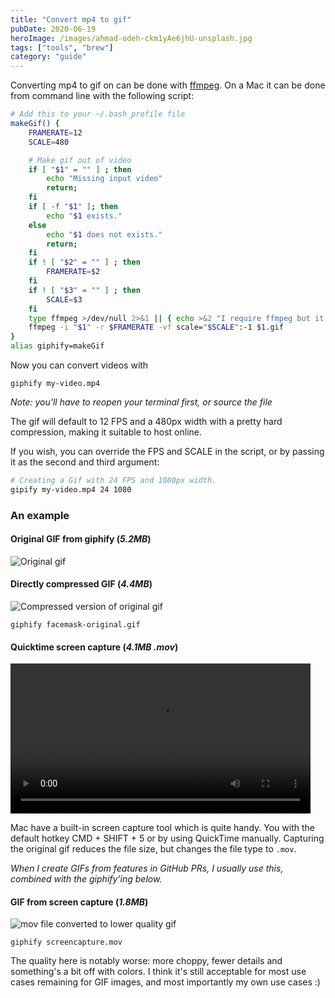 ```yaml
---
title: "Convert mp4 to gif"
pubDate: 2020-06-19
heroImage: /images/ahmad-odeh-ckm1yAe6jhU-unsplash.jpg
tags: ["tools", "brew"]
category: "guide"
---
```


Converting mp4 to gif on can be done with [ffmpeg](https://ffmpeg.org/). On a Mac it can be done from command line with the following script:

```bash
# Add this to your ~/.bash_profile file
makeGif() {
    FRAMERATE=12
    SCALE=480

    # Make gif out of video
    if [ "$1" = "" ] ; then
        echo "Missing input video"
        return;
    fi
    if [ -f "$1" ]; then
        echo "$1 exists."
    else
        echo "$1 does not exists."
        return;
    fi
    if ! [ "$2" = "" ] ; then
        FRAMERATE=$2
    fi
    if ! [ "$3" = "" ] ; then
        SCALE=$3
    fi
    type ffmpeg >/dev/null 2>&1 || { echo >&2 "I require ffmpeg but it’s not installed.  Install with 'brew install ffmpeg'" & return }
    ffmpeg -i "$1" -r $FRAMERATE -vf scale="$SCALE":-1 $1.gif
}
alias giphify=makeGif
```

Now you can convert videos with

```
giphify my-video.mp4
```

_Note: you'll have to reopen your terminal first, or source the file_

The gif will default to 12 FPS and a 480px width with a pretty hard compression, making it suitable to host online.

If you wish, you can override the FPS and SCALE in the script, or by passing it as the second and third argument:

```bash
# Creating a Gif with 24 FPS and 1080px width.
gipify my-video.mp4 24 1080
```

### An example

#### Original GIF from giphify (_5.2MB_)

![Original gif](https://media.giphy.com/media/DHFUvl7EK111mMKobq/giphy.gif)

#### Directly compressed GIF (_4.4MB_)

![Compressed version of original gif](https://user-images.githubusercontent.com/1502702/95243703-4f219800-0811-11eb-9e61-c0480c0963d4.gif)

```
giphify facemask-original.gif
```

#### Quicktime screen capture (_4.1MB .mov_)

<video width="480" autoplay loop>
	<source src="/resources/facemask.mov" type="video/mp4" />
</video>

Mac have a built-in screen capture tool which is quite handy. You with the default hotkey CMD + SHIFT + 5 or by using QuickTime manually.
Capturing the original gif reduces the file size, but changes the file type to `.mov`.

_When I create GIFs from features in GitHub PRs, I usually use this, combined with the giphify'ing below._

#### GIF from screen capture (_1.8MB_)

![mov file converted to lower quality gif](https://user-images.githubusercontent.com/1502702/95243685-49c44d80-0811-11eb-9811-a19bc42bedf5.gif)

```
giphify screencapture.mov
```

The quality here is notably worse: more choppy, fewer details and something's a bit off with colors. I think it's still acceptable for most use cases remaining for GIF images, and most importantly my own use cases :)
